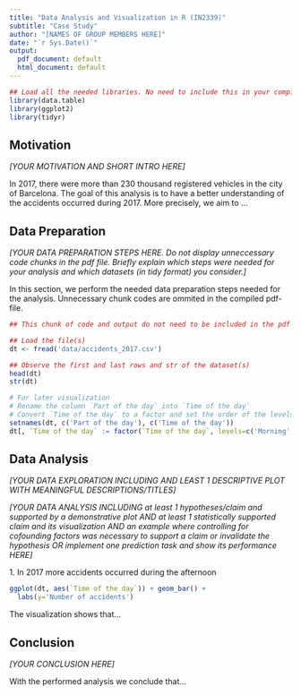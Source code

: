 ```yaml
---
title: "Data Analysis and Visualization in R (IN2339)"
subtitle: "Case Study"
author: "[NAMES OF GROUP MEMBERS HERE]"
date: "`r Sys.Date()`"
output:
  pdf_document: default
  html_document: default
---
```




```r
## Load all the needed libraries. No need to include this in your compiled pdf document so we set echo=FALSE
library(data.table)
library(ggplot2)
library(tidyr)

```

## Motivation

*[YOUR MOTIVATION AND SHORT INTRO HERE]* 

In 2017, there were more than 230 thousand registered vehicles in the city of Barcelona. The goal of this analysis is to have a better understanding of the accidents occurred during 2017. More precisely, we aim to ...

## Data Preparation

*[YOUR DATA PREPARATION STEPS HERE. Do not display unneccessary code chunks in the pdf file. Briefly explain which steps were needed for your analysis and which datasets (in tidy format) you consider.]*

In this section, we perform the needed data preparation steps needed for the analysis. Unnecessary chunk codes are ommited in the compiled pdf-file. 

```r
## This chunk of code and output do not need to be included in the pdf document so we set echo=FALSE and results='hide'

## Load the file(s)
dt <- fread('data/accidents_2017.csv')

## Observe the first and last rows and str of the dataset(s)
head(dt)
str(dt)

```
```r
# For later visualization
# Rename the column `Part of the day` into `Time of the day`
# Convert `Time of the day` to a factor and set the order of the levels 
setnames(dt, c('Part of the day'), c('Time of the day'))
dt[, `Time of the day` := factor(`Time of the day`, levels=c('Morning','Afternoon', 'Night'))]


```



## Data Analysis

*[YOUR DATA EXPLORATION INCLUDING AND LEAST 1 DESCRIPTIVE PLOT WITH MEANINGFUL DESCRIPTIONS/TITLES]*

*[YOUR DATA ANALYSIS INCLUDING at least 1 hypotheses/claim and supported by a demonstrative plot AND at least  1 statistically supported claim and its visualization AND an example where controlling for cofounding factors was necessary to support a claim or invalidate the hypothesis OR implement one prediction task and show its performance HERE]*


1\. In 2017 more accidents occurred during the afternoon


```r

ggplot(dt, aes(`Time of the day`)) + geom_bar() +
  labs(y='Number of accidents')

```
The visualization shows that...



## Conclusion 

*[YOUR CONCLUSION HERE]*

With the performed analysis we conclude that...

